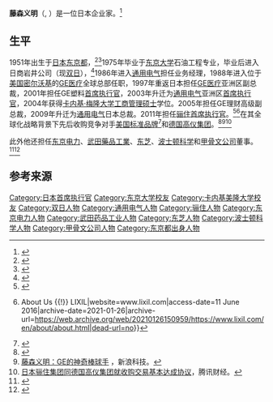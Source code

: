 {{Infobox person
| name         = 藤森义明
| image        = Yoshiaki Fujimori.jpg
| image_size   = 
| caption      = 
| birth_name   = 
| birth_date   = 1951年
| birth_place  = 
| death_date   = 
| death_place  = 
| death_cause  =
| residence    = 
| nationality  = {{JAP}}
| education    = [[东京大学|东京大学]]<br>[[卡内基·梅隆大学|卡内基·梅隆大学]]
| occupation   = 
| salary       = 
| boards       = [[武田藥品工業|武田藥品工業]]<br> [[东京电力|东京电力]] <br> [[东芝|东芝]] <br> [[波士顿科学|波士顿科学]] <br> [[甲骨文公司|甲骨文公司]] 
| children     = 
| parents      = 
| relatives    = 
| website      =
| restingplace =
| ethnicity    = 
| alma mater   = 
| known for    = [[骊住|骊住]][[首席执行官|首席执行官]] (2011年–2016年)
| networth     = 
| spouse       = 
}}
'''藤森义明'''（{{lang-en|Yoshiaki "Fuji" Fujimori}}, {{bd|1951年||}}）是一位日本企业家。<ref>{{Cite web|url=http://v4.eir-parts.net/v4Contents/View.aspx?template=announcement&sid=28048&code=5938|title=Press release - LIXIL Announces CEO Succession Plan|last=|first=|date=|website=www.lixil.com|publisher=|access-date=|archive-date=2016-08-17|archive-url=https://web.archive.org/web/20160817100537/http://v4.eir-parts.net/v4Contents/View.aspx?template=announcement&sid=28048&code=5938|dead-url=no}}</ref>

==生平==
1951年出生于[[日本|日本]][[东京都|东京都]]，<ref name="NGMF2014">{{cite web|title=Profile: Yoshiaki Fujimori|url=http://www.ngmf.com/ngmf2014/speakers15.html|website=16th Nikkei Global Management Forum|accessdate=1 August 2015|archive-date=2019-09-13|archive-url=https://web.archive.org/web/20190913213628/http://www.ngmf.com/ngmf2014/speakers15.html|dead-url=no}}</ref><ref>{{Cite web|url=https://www.bloomberg.com/markets/stocks|title=Stocks|website=Bloomberg.com|access-date=2018-03-23|archive-date=2017-05-08|archive-url=https://web.archive.org/web/20170508034725/https://www.bloomberg.com/markets/stocks|dead-url=no}}</ref>1975年毕业于[[东京大学|东京大学]]石油工程专业，毕业后进入日商岩井公司（现[[双日|双日]]），<ref>{{Cite web|url=https://www.cmu.edu/leadership/board/|title=Board of Trustees - Leadership - Carnegie Mellon University|last=University|first=Carnegie Mellon|website=www.cmu.edu|access-date=11 June 2016|archive-date=2021-02-12|archive-url=https://web.archive.org/web/20210212183608/https://www.cmu.edu/leadership/board/|dead-url=no}}</ref>1986年进入[[通用电气|通用电气]]担任业务经理，1988年进入位于[[美国|美国]][[密尔沃基|密尔沃基]]的[[GE医疗|GE医疗]]全球总部任职，1997年重返日本担任[[GE医疗|GE医疗]]亚洲区副总裁，2001年担任GE塑料[[首席执行官|首席执行官]]，2003年升迁为[[通用电气|通用电气]]亚洲区[[首席执行官|首席执行官]]，2004年获得[[卡内基·梅隆大学|卡内基·梅隆大学]][[工商管理硕士|工商管理硕士]]学位。2005年担任GE理财高级副总裁，2009年升迁为[[通用电气|通用电气]]日本总裁。2011年担任[[骊住|骊住]][[首席执行官|首席执行官]]。<ref>{{Cite web|url=https://www.sojitz.com/en/corporate/history/|title=History｜Sojitz Corporation|website=www.sojitz.com|access-date=11 June 2016|archive-date=2018-07-02|archive-url=https://web.archive.org/web/20180702064703/https://www.sojitz.com/en/corporate/history/|dead-url=no}}</ref><ref>{{Cite web|url=http://www.lixil.com/en/about/about.html|title=About Us {{!}} About Us {{!}} LIXIL|website=www.lixil.com|access-date=11 June 2016|archive-date=2021-01-26|archive-url=https://web.archive.org/web/20210126150959/https://www.lixil.com/en/about/about.html|dead-url=no}}</ref>在其全球化战略背景下先后收购竞争对手[[美国标准品牌|美国标准品牌]]<ref>{{Cite news|url=https://www.wsj.com/articles/SB10001424127887323419604578573121801745426|title=Japanese Toilet Maker Lixil Buys American Standard|last=Hagerty|first=James R.|date=28 June 2013|newspaper=Wall Street Journal|issn=0099-9660|access-date=11 June 2016|archive-date=2021-02-24|archive-url=https://web.archive.org/web/20210224105541/https://www.wsj.com/articles/SB10001424127887323419604578573121801745426|dead-url=no}}</ref>和[[德国高仪集团|德国高仪集团]]。<ref>{{Cite news|url=https://www.reuters.com/article/us-japan-grohe-lixil-idUSBRE98O1BJ20130926|title=Lixil to buy Grohe in $4 billion landmark deal|date=26 September 2013|newspaper=Reuters|access-date=11 June 2016|archive-date=2018-01-30|archive-url=https://web.archive.org/web/20180130204414/https://www.reuters.com/article/us-japan-grohe-lixil-idUSBRE98O1BJ20130926|dead-url=no}}</ref><ref>[https://tech.sina.com.cn/it/m/2003-02-24/1432167576.shtml 藤森义明：GE的神奇棒球手] {{Wayback|url=https://tech.sina.com.cn/it/m/2003-02-24/1432167576.shtml |date=20040805153214 }}，新浪科技。</ref><ref>[https://finance.qq.com/a/20130926/014497.htm 日本骊住集团同德国高仪集团就收购交易基本达成协议]，腾讯财经。</ref>

此外他还担任[[东京电力|东京电力]]、[[武田藥品工業|武田藥品工業]]、[[东芝|东芝]]、[[波士顿科学|波士顿科学]]和[[甲骨文公司|甲骨文公司]]董事。<ref>{{Cite web|url=http://www.tepco.co.jp/en/press/corp-com/release/betu15_e/images/150415e0201.pdf|title=TEPCO press release, "Members of Directors of Tokyo Electric Power Company"|last=|first=|date=|website=|publisher=|access-date=|archive-date=2016-08-09|archive-url=https://web.archive.org/web/20160809173937/http://www.tepco.co.jp/en/press/corp-com/release/betu15_e/images/150415e0201.pdf|dead-url=no}}</ref><ref>{{Cite press release|url=http://www.takeda.com/news/2016/20160510_7401.html|title=Takeda Announces Candidates for New Directors after the Transition to a Company with Audit and Supervisory |publisher=[[武田藥品工業|武田藥品工業]] |access-date=11 June 2016}}</ref>

==参考来源==
{{Reflist}}

{{DEFAULTSORT:Fujimori, Yoshiaki}}
[[Category:日本首席执行官|Category:日本首席执行官]]
[[Category:东京大学校友|Category:东京大学校友]]
[[Category:卡内基美隆大学校友|Category:卡内基美隆大学校友]]
[[Category:双日人物|Category:双日人物]]
[[Category:通用电气人物|Category:通用电气人物]]
[[Category:骊住人物|Category:骊住人物]]
[[Category:东京电力人物|Category:东京电力人物]]
[[Category:武田药品工业人物|Category:武田药品工业人物]]
[[Category:东芝人物|Category:东芝人物]]
[[Category:波士顿科学人物|Category:波士顿科学人物]]
[[Category:甲骨文公司人物|Category:甲骨文公司人物]]
[[Category:东京都出身人物|Category:东京都出身人物]]